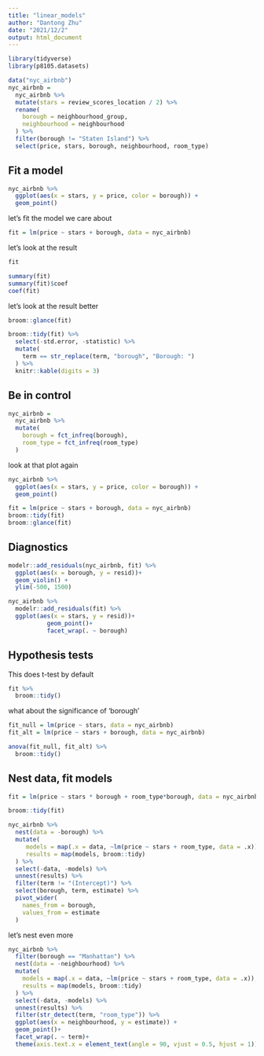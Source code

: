 ```yaml
---
title: "linear_models"
author: "Dantong Zhu"
date: "2021/12/2"
output: html_document
---
```


```r
library(tidyverse)
library(p8105.datasets)
```

```r
data("nyc_airbnb")
nyc_airbnb = 
  nyc_airbnb %>% 
  mutate(stars = review_scores_location / 2) %>% 
  rename(
    borough = neighbourhood_group,
    neighbourhood = neighbourhood
  ) %>% 
  filter(borough != "Staten Island") %>% 
  select(price, stars, borough, neighbourhood, room_type)
```

## Fit a model

```r
nyc_airbnb %>% 
  ggplot(aes(x = stars, y = price, color = borough)) +
  geom_point()
```

let's fit the model we care about
```r
fit = lm(price ~ stars + borough, data = nyc_airbnb)
```

let's look at the result
```r
fit

summary(fit)
summary(fit)$coef
coef(fit)

```

let's look at the result better
```r
broom::glance(fit)

broom::tidy(fit) %>%
  select(-std.error, -statistic) %>%
  mutate(
    term == str_replace(term, "borough", "Borough: ")
  ) %>% 
  knitr::kable(digits = 3)
```

## Be in control 
```r
nyc_airbnb = 
  nyc_airbnb %>% 
  mutate(
    borough = fct_infreq(borough),
    room_type = fct_infreq(room_type)
  )
```

look at that plot again
```r
nyc_airbnb %>% 
  ggplot(aes(x = stars, y = price, color = borough)) +
  geom_point()
```

```r
fit = lm(price ~ stars + borough, data = nyc_airbnb)
broom::tidy(fit)
broom::glance(fit)
```

## Diagnostics

```r
modelr::add_residuals(nyc_airbnb, fit) %>% 
  ggplot(aes(x = borough, y = resid))+
  geom_violin() +
  ylim(-500, 1500)

nyc_airbnb %>% 
  modelr::add_residuals(fit) %>% 
  ggplot(aes(x = stars, y = resid))+
           geom_point()+
           facet_wrap(. ~ borough)
```

## Hypothesis tests

This does t-test by default
```r
fit %>% 
  broom::tidy()
```

what about the significance of 'borough'
```r
fit_null = lm(price ~ stars, data = nyc_airbnb)
fit_alt = lm(price ~ stars + borough, data = nyc_airbnb)

anova(fit_null, fit_alt) %>% 
  broom::tidy()
```

## Nest data, fit models

```r
fit = lm(price ~ stars * borough + room_type*borough, data = nyc_airbnb)

broom::tidy(fit)
```

```r
nyc_airbnb %>% 
  nest(data = -borough) %>% 
  mutate(
     models = map(.x = data, ~lm(price ~ stars + room_type, data = .x)),
     results = map(models, broom::tidy)
  ) %>% 
  select(-data, -models) %>% 
  unnest(results) %>% 
  filter(term != "(Intercept)") %>% 
  select(borough, term, estimate) %>% 
  pivot_wider(
    names_from = borough,
    values_from = estimate
  )
```

let's nest even more

```r
nyc_airbnb %>% 
  filter(borough == "Manhattan") %>% 
  nest(data = -neighbourhood) %>% 
  mutate(
    models = map(.x = data, ~lm(price ~ stars + room_type, data = .x)),
    results = map(models, broom::tidy)
  ) %>% 
  select(-data, -models) %>% 
  unnest(results) %>% 
  filter(str_detect(term, "room_type")) %>% 
  ggplot(aes(x = neighbourhood, y = estimate)) +
  geom_point()+
  facet_wrap(. ~ term)+
  theme(axis.text.x = element_text(angle = 90, vjust = 0.5, hjust = 1))
  
```


